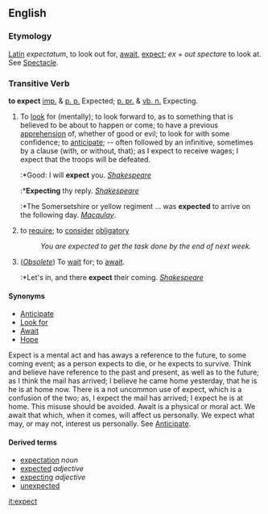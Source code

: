 {{rfc}}
==English==

===Etymology===
[[Latin]] ''expectatum'', to look out for, [[await]], [[expect]]; ''ex'' + ''out'' ''spectare'' to look at. See [[Spectacle]].

===Transitive Verb===
'''to expect'''
[[imp.]] & [[p. p.]] Expected; [[p. pr.]] & [[vb. n.]] Expecting.
#To [[look]] for (mentally); to look forward to, as to something that is believed to be about to happen or come; to have a previous [[apprehension]] of, whether of good or evil; to look for with some confidence; to [[anticipate]]; -- often followed by an infinitive, sometimes by a clause (with, or without, that); as I expect to receive wages; I expect that the troops will be defeated.
#:*Good: I will '''expect''' you. ''[[Shakespeare]]''
#:*'''Expecting''' thy reply. ''[[Shakespeare]]''
#:*The Somersetshire or yellow regiment ... was '''expected''' to arrive on the following day. ''[[Macaulay]]''.
# to [[require]]; to [[consider]] [[obligatory]]
#:''You are expected to get the task done by the end of next week.''
#(''[[Obsolete]]'') To [[wait]] for; to [[await]].
#:*Let's in, and there '''expect''' their coming. ''[[Shakespeare]]''

====Synonyms====
*[[Anticipate]]
*[[Look|Look for]]
*[[Await]]
*[[Hope]]

Expect is a mental act and has aways a reference to the future, to some coming event; as a person expects to die, or he expects to survive. Think and believe have reference to the past and present, as well as to the future; as I think the mail has arrived; I believe he came home yesterday, that he is he is at home now. There is a not uncommon use of expect, which is a confusion of the two; as, I expect the mail has arrived; I expect he is at home. This misuse should be avoided. Await is a physical or moral act. We await that which, when it comes, will affect us personally. We expect what may, or may not, interest us personally. See [[Anticipate]].

====Derived terms====
*[[expectation]] ''noun''
*[[expected]] ''adjective''
*[[expecting]] ''adjective''<!-- pregnancy -->
*[[unexpected]]

{{webster}}
[[it:expect]]